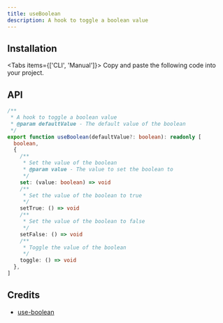 ```yaml
---
title: useBoolean
description: A hook to toggle a boolean value
---
```



<Demo01 />

## Installation

<Tabs items={['CLI', 'Manual']}>
  <Tab>
    <InstallCLI value='use-boolean' />
  </Tab>
  <Tab>
    Copy and paste the following code into your project.
    <RegistrySourceCode value='use-toggle' />
    <br />
    <RegistrySourceCode value='use-boolean' />
  </Tab>
</Tabs>

## API

```ts
/**
 * A hook to toggle a boolean value
 * @param defaultValue - The default value of the boolean
 */
export function useBoolean(defaultValue?: boolean): readonly [
  boolean,
  {
    /**
     * Set the value of the boolean
     * @param value - The value to set the boolean to
     */
    set: (value: boolean) => void
    /**
     * Set the value of the boolean to true
     */
    setTrue: () => void
    /**
     * Set the value of the boolean to false
     */
    setFalse: () => void
    /**
     * Toggle the value of the boolean
     */
    toggle: () => void
  },
]
```

## Credits

- [use-boolean](https://ahooks.js.org/hooks/use-boolean)
